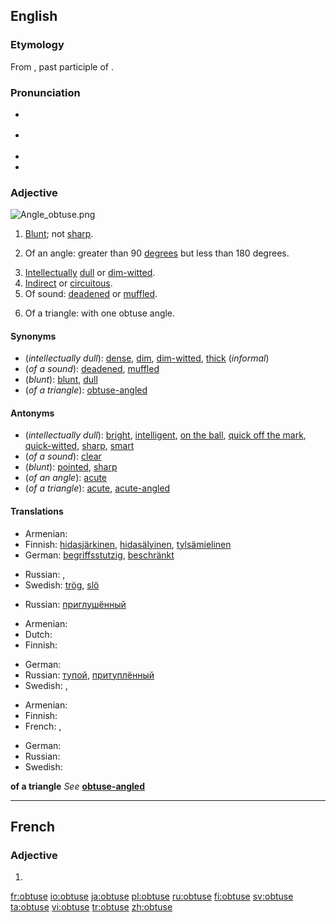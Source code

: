 ==English==

===Etymology===
From {{etyl|la}} {{term|obtusus}}, past participle of {{term|obtundere}}.

===Pronunciation===
* {{a|UK}} {{IPA|/əbˈtjuːs/|/əbˈtʃuːs/}}
* {{a|US}} {{IPA|/əbˈt(j)us/|/ɑbˈt(j)us/}}
* {{audio|en-us-obtuse.ogg|Audio (US)}}
* {{rhymes|uːs}}

===Adjective===
[[Image:Angle obtuse.png|right|thumb]]
{{en-adj|obtuser|obtusest}}

# {{context|now|_|chiefly|_|botany|zoology}} [[blunt|Blunt]]; not [[sharp]].
# {{geometry}} Of an angle: greater than 90 [[degree]]s but less than 180 degrees.
# [[intellectual|Intellectual]]ly [[dull]] or [[dim-witted]].
# [[indirect|Indirect]] or [[circuitous]].
# Of sound: [[deaden]]ed or [[muffle]]d.
# {{geometry}} Of a triangle: with one obtuse angle.

====Synonyms====
* (''intellectually dull''): [[dense]], [[dim]], [[dim-witted]], [[thick]] (''informal'')
* (''of a sound''): [[deaden]]ed, [[muffle]]d
* (''blunt''): [[blunt]], [[dull]]
* (''of a triangle''): [[obtuse-angled]]

====Antonyms====
* (''intellectually dull''): [[bright]], [[intelligent]], [[on the ball]], [[quick off the mark]], [[quick-witted]], [[sharp]], [[smart]]
* (''of a sound''): [[clear]]
* (''blunt''): [[pointed]], [[sharp]]
* (''of an angle''): [[acute]]
* (''of a triangle''): [[acute]], [[acute-angled]]

====Translations====
{{trans-top|intellectually dull}}
* Armenian: {{t|hy|բութ|sc=Armn|tr=but'}}
* Finnish: [[hidasjärkinen]], [[hidasälyinen]], [[tylsämielinen]]
* German: [[begriffsstutzig]], [[beschränkt]]
{{trans-mid}}
* Russian: {{t+|ru|тупой|sc=Cyrl}}, {{t+|ru|недалёкий|sc=Cyrl}}
* Swedish: [[trög]], [[slö]]
{{trans-bottom}}

{{trans-top|of a sound}}
* Russian: [[приглушённый]]
{{trans-mid}}
{{trans-bottom}}

{{trans-top|blunt}}
* Armenian: {{t|hy|բութ|sc=Armn|tr=but'}}
* Dutch: {{t+|nl|bot}}
* Finnish: {{t+|fi|tylppä}}
{{trans-mid}}
* German: {{t+|de|stumpf}}
* Russian: [[тупой]], [[притуплённый]]
* Swedish: {{t-|sv|trubbig}}, {{t+|sv|slö}}
{{trans-bottom}}

{{trans-top|of an angle}}
* Armenian: {{t|hy|բութ|sc=Armn|tr=but'}}
* Finnish: {{t+|fi|tylppä}}
* French: {{t+|fr|obtus|m}}, {{t+|fr|obtuse|f}}
{{trans-mid}}
* German: {{t+|de|stumpf}}
* Russian: {{t+|ru|тупой|tr=tupój|sc=Cyrl}}
* Swedish: {{t-|sv|trubbig}}
{{trans-bottom}}

'''of a triangle'''
''See'' '''[[obtuse-angled]]'''

----

==French==

===Adjective===
{{fr-adj-form}} {{f}}

# {{form of|feminine|obtus|lang=French}}

[[fr:obtuse]]
[[io:obtuse]]
[[ja:obtuse]]
[[pl:obtuse]]
[[ru:obtuse]]
[[fi:obtuse]]
[[sv:obtuse]]
[[ta:obtuse]]
[[vi:obtuse]]
[[tr:obtuse]]
[[zh:obtuse]]